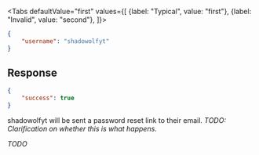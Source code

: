<Tabs
    defaultValue="first"
    values={[
        {label: "Typical", value: "first"},
        {label: "Invalid", value: "second"},
    ]}>
<TabItem value="first">

```json
{
    "username": "shadowolfyt"
}
```

## Response

```json
{
    "success": true
}
```

shadowolfyt will be sent a password reset link to their email. *TODO:
Clarification on whether this is what happens*.

</TabItem>
<TabItem value="second">


*TODO*

</TabItem>
</Tabs>
